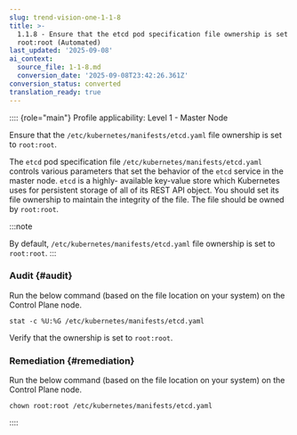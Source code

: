 ```yaml
---
slug: trend-vision-one-1-1-8
title: >-
  1.1.8 - Ensure that the etcd pod specification file ownership is set to
  root:root (Automated)
last_updated: '2025-09-08'
ai_context:
  source_file: 1-1-8.md
  conversion_date: '2025-09-08T23:42:26.361Z'
conversion_status: converted
translation_ready: true
---
```


:::: {role="main"}
Profile applicability: Level 1 - Master Node

Ensure that the `/etc/kubernetes/manifests/etcd.yaml` file ownership is set to `root:root`.

The `etcd` pod specification file `/etc/kubernetes/manifests/etcd.yaml` controls various parameters that set the behavior of the `etcd` service in the master node. `etcd` is a highly- available key-value store which Kubernetes uses for persistent storage of all of its REST API object. You should set its file ownership to maintain the integrity of the file. The file should be owned by `root:root`.

:::note

By default, `/etc/kubernetes/manifests/etcd.yaml` file ownership is set to `root:root`.
:::

### Audit {#audit}

Run the below command (based on the file location on your system) on the Control Plane node.

``` codeblock
stat -c %U:%G /etc/kubernetes/manifests/etcd.yaml
```

Verify that the ownership is set to `root:root`.

### Remediation {#remediation}

Run the below command (based on the file location on your system) on the Control Plane node.

``` codeblock
chown root:root /etc/kubernetes/manifests/etcd.yaml
```
::::
